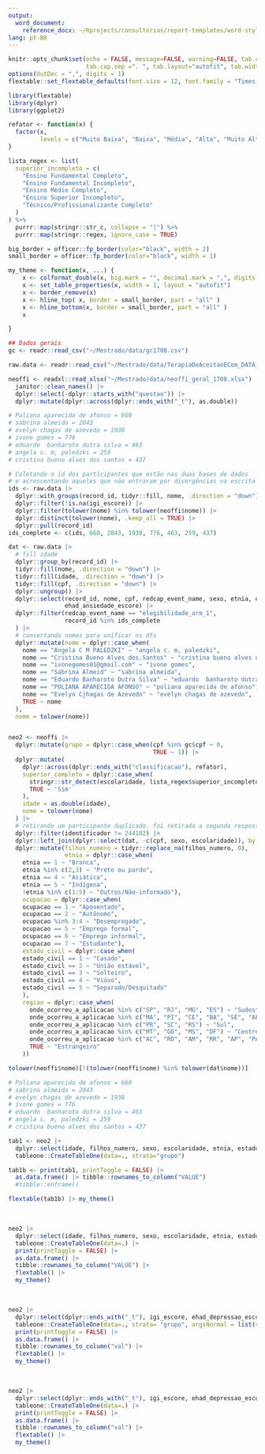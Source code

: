```yaml
---
output:
  word_document:
    reference_docx: ~/Rprojects/consultorias/report-templates/word-styles-reference-01.docx
lang: pt-BR
---
```


```r
knitr::opts_chunk$set(echo = FALSE, message=FALSE, warning=FALSE, tab.cap.pre="Tabela ",
                      tab.cap.sep =". ", tab.layout="autofit", tab.width=0.8)
options(OutDec = ",", digits = 1)
flextable::set_flextable_defaults(font.size = 12, font.family = "Times New Roman")
```

```r
library(flextable)
library(dplyr)
library(ggplot2)
```

```r
refator <- function(x) {
  factor(x,
         levels = c("Muito Baixa", "Baixa", "Média", "Alta", "Muito Alta"))
}

lista_regex <- list(
  superior_incompleto = c(
    "Ensino Fundamental Completo",
    "Ensino Fundamental Incompleto",
    "Ensino Médio Completo",
    "Ensino Superior Incompleto",
    "Técnico/Profissionalizante Completo"
  )
) %>%
  purrr::map(stringr::str_c, collapse = "|") %>%
  purrr::map(stringr::regex, ignore_case = TRUE)

big_border = officer::fp_border(color="black", width = 2)
small_border = officer::fp_border(color="black", width = 1)

my_theme <- function(x, ...) {
    x <- colformat_double(x, big.mark = "", decimal.mark = ",", digits = 2)
    x <- set_table_properties(x, width = 1, layout = "autofit")
    x <- border_remove(x)
    x <- hline_top( x, border = small_border, part = "all" )
    x <- hline_bottom(x, border = small_border, part = "all" )
    x

}

```


```r
## Dados gerais
gc <- readr::read_csv("~/Mestrado/data/gc1708.csv")

raw.data <- readr::read_csv("~/Mestrado/data/TerapiaDeAceitaoECom_DATA_2022-08-17_1702.csv")

neoffi <- readxl::read_xlsx("~/Mestrado/data/neoffi_geral_1708.xlsx") |> 
  janitor::clean_names() |> 
  dplyr::select(-dplyr::starts_with("questao")) |> 
  dplyr::mutate(dplyr::across(dplyr::ends_with("_t"), as.double))

# Poliana aparecida de afonso = 660
# sabrina almeida = 2043
# evelyn chagas de azevedo = 1938
# ivone gomes = 776
# eduardo  banharoto dutra silva = 463
# angela c. m, paledzki = 259
# cristina bueno alves dos santos = 437

# Coletando o id dos participantes que estão nas duas bases de dados
# e acrescentando aqueles que não entraram por divergências na escrita do nome
ids <- raw.data |> 
  dplyr::with_groups(record_id, tidyr::fill, nome, .direction = "down") |> 
  dplyr::filter(!is.na(igi_escore)) |> 
  dplyr::filter(tolower(nome) %in% tolower(neoffi$nome)) |> 
  dplyr::distinct(tolower(nome), .keep_all = TRUE) |> 
  dplyr::pull(record_id)
ids_complete <- c(ids, 660, 2043, 1938, 776, 463, 259, 437)

dat <- raw.data |>
  # fill idade
  dplyr::group_by(record_id) |>  
  tidyr::fill(nome, .direction = "down") |>
  tidyr::fill(idade, .direction = "down") |> 
  tidyr::fill(cpf, .direction = "down") |> 
  dplyr::ungroup() |> 
  dplyr::select(record_id, nome, cpf, redcap_event_name, sexo, etnia, estado_civil, filhos_numero, escolaridade, ocupacao, igi_escore, ehad_depressao_escore,
                ehad_ansiedade_escore) |> 
  dplyr::filter(redcap_event_name == "elegibilidade_arm_1",
                record_id %in% ids_complete
  ) |> 
  # consertando nomes para unificar os dfs
  dplyr::mutate(nome = dplyr::case_when(
    nome == "Angela C M PALEDZKI" ~ "angela c. m, paledzki",
    nome == "Cristina Bueno Alves dos.Santos" ~ "cristina bueno alves dos santos",
    nome == "ivonegomes01@gmail.com" ~ "ivone gomes",
    nome == "Sabrina Almeid" ~ "sabrina almeida",
    nome == "Eduardo Banharoto Dutra Silva" ~ "eduardo  banharoto dutra silva",
    nome == "POLIANA APARECIDA AFONSO" ~ "poliana aparecida de afonso",
    nome == "Evelyn Cjhagas de Azevedo" ~ "evelyn chagas de azevedo",
    TRUE ~ nome
  ),
  nome = tolower(nome))


neo2 <- neoffi |>
  dplyr::mutate(grupo = dplyr::case_when(cpf %in% gc$cpf ~ 0,
                                         TRUE ~ 1)) |>
  dplyr::mutate(
    dplyr::across(dplyr::ends_with("classificacao"), refator),
    superior_completo = dplyr::case_when(
      stringr::str_detect(escolaridade, lista_regex$superior_incompleto) ~ 'Não',
      TRUE ~ 'Sim'
    ),
    idade = as.double(idade),
    nome = tolower(nome)
  ) |> 
  # retirando um participante duplicado. foi retirada a segunda resposta
  dplyr::filter(identificador != 244102) |> 
  dplyr::left_join(dplyr::select(dat, -c(cpf, sexo, escolaridade)), by = "nome") |> 
  dplyr::mutate(filhos_numero = tidyr::replace_na(filhos_numero, 0),
                etnia = dplyr::case_when(
    etnia == 1 ~ "Branca",
    etnia %in% c(2,3) ~ "Preto ou pardo",
    etnia == 4 ~ "Asiática",
    etnia == 5 ~ "Indígena",
    !etnia %in% c(1:5) ~ "Outros/Não-informado"),
    ocupacao = dplyr::case_when(
    ocupacao == 1 ~ "Aposentado",
    ocupacao == 2 ~ "Autônomo",
    ocupacao %in% 3:4 ~ "Desempregado",
    ocupacao == 5 ~ "Emprego formal", 
    ocupacao == 6 ~ "Emprego informal",
    ocupacao == 7 ~ "Estudante"),
    estado_civil = dplyr::case_when(
    estado_civil == 1 ~ "Casado",
    estado_civil == 2 ~ "União estável",
    estado_civil == 3 ~ "Solteiro",
    estado_civil == 4 ~ "Viúvo",
    estado_civil == 5 ~ "Separado/Desquitado"
    ),
    regiao = dplyr::case_when(
      onde_ocorreu_a_aplicacao %in% c("SP", "RJ", "MG", "ES") ~ "Sudeste",
      onde_ocorreu_a_aplicacao %in% c("MA", "PI", "CE", "BA", "SE", "AL", "PE", "PB", "RN") ~ "Nordeste",
      onde_ocorreu_a_aplicacao %in% c("PR", "SC", "RS") ~ "Sul",
      onde_ocorreu_a_aplicacao %in% c("MT", "GO", "MS", "DF") ~ "Centro-Oeste",
      onde_ocorreu_a_aplicacao %in% c("AC", "RO", "AM", "RR", "AP", "PA", "TO") ~ "Norte",
      TRUE ~ "Estrangeiro"
    ))

```

```r
tolower(neoffi$nome)[!(tolower(neoffi$nome) %in% tolower(dat$nome))]

# Poliana aparecida de afonso = 660
# sabrina almeida = 2043
# evelyn chagas de azevedo = 1938
# ivone gomes = 776
# eduardo  banharoto dutra silva = 463
# angela c. m, paledzki = 259
# cristina bueno alves dos santos = 437
```

```r
tab1 <- neo2 |> 
  dplyr::select(idade, filhos_numero, sexo, escolaridade, etnia, estado_civil, ocupacao, regiao, grupo) %>%
  tableone::CreateTableOne(data=., strata="grupo")

tab1b <- print(tab1, printToggle = FALSE) |> 
  as.data.frame() |> tibble::rownames_to_column("VALUE")
  #tibble::enframe()

flextable(tab1b) |> my_theme()
```
<br>

```r
neo2 |> 
  dplyr::select(idade, filhos_numero, sexo, escolaridade, etnia, estado_civil, ocupacao, regiao, grupo) %>%
  tableone::CreateTableOne(data=.) |> 
  print(printToggle = FALSE) |> 
  as.data.frame() |> 
  tibble::rownames_to_column("VALUE") |> 
  flextable() |> 
  my_theme()
```
<br>

```r
neo2 |> 
  dplyr::select(dplyr::ends_with("_t"), igi_escore, ehad_depressao_escore, ehad_ansiedade_escore, grupo) %>%
  tableone::CreateTableOne(data=., strata= "grupo", argsNormal = list(var.equal = FALSE)) |> 
  print(printToggle = FALSE) |> 
  as.data.frame() |> 
  tibble::rownames_to_column("val") |> 
  flextable() |> 
  my_theme()
```

<br>

```r
neo2 |> 
  dplyr::select(dplyr::ends_with("_t"), igi_escore, ehad_depressao_escore, ehad_ansiedade_escore, grupo) %>%
  tableone::CreateTableOne(data=.) |> 
  print(printToggle = FALSE) |> 
  as.data.frame() |> 
  tibble::rownames_to_column("val") |> 
  flextable() |> 
  my_theme()
```


